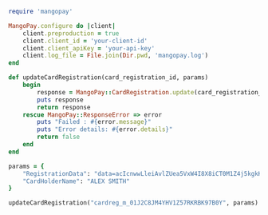 ```ruby Ruby  
require 'mangopay'

MangoPay.configure do |client|
    client.preproduction = true
    client.client_id = 'your-client-id'
    client.client_apiKey = 'your-api-key'
    client.log_file = File.join(Dir.pwd, 'mangopay.log')
end

def updateCardRegistration(card_registration_id, params)
    begin
        response = MangoPay::CardRegistration.update(card_registration_id, params)
        puts response
        return response
    rescue MangoPay::ResponseError => error
        puts "Failed : #{error.message}"
        puts "Error details: #{error.details}"
        return false
    end
end

params = {
    "RegistrationData": "data=acIcnwwLleiAvlZUea5VxW4I8X8iCT0M1Z4j5kgkKf4KQzh0G0UQLpozaVZwyqUOQJM3kYVZIDlCIp6vDysQ6F0qIb1486gpwf_EGW9fTllJlstGZZo5YuZ8RWz_814ONx0xgKTVnyDj15oG8jR88g",
    "CardHolderName": "ALEX SMITH"
}

updateCardRegistration("cardreg_m_01J2C8JM4YHV1Z57RKRBK97B0Y", params)
```